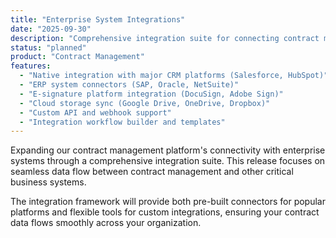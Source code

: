 ```yaml
---
title: "Enterprise System Integrations"
date: "2025-09-30"
description: "Comprehensive integration suite for connecting contract management with enterprise systems."
status: "planned"
product: "Contract Management"
features:
  - "Native integration with major CRM platforms (Salesforce, HubSpot)"
  - "ERP system connectors (SAP, Oracle, NetSuite)"
  - "E-signature platform integration (DocuSign, Adobe Sign)"
  - "Cloud storage sync (Google Drive, OneDrive, Dropbox)"
  - "Custom API and webhook support"
  - "Integration workflow builder and templates"
---
```


Expanding our contract management platform's connectivity with enterprise systems through a comprehensive integration suite. This release focuses on seamless data flow between contract management and other critical business systems.

The integration framework will provide both pre-built connectors for popular platforms and flexible tools for custom integrations, ensuring your contract data flows smoothly across your organization.
